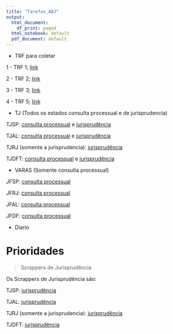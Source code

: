 ---
title: "Tarefas_ABJ"
output:
  html_document:
    df_print: paged
  html_notebook: default
  pdf_document: default
---

* TRF para coletar

1 - TRF 1; [link](http://www.cjf.jus.br/juris/trf1/)

2 - TRF 2; [link](http://www10.trf2.jus.br/consultas/?entqr=3&lr=lang_pt&ie=UTF-8&oe=UTF-8&adv=1&ulang=&access=p&entqrm=0&wc=200&wc_mc=0&ud=1&filter=0&getfields=*&q=&client=v2_index&proxystylesheet=v2_index&site=v2_jurisprudencia&sort=date:D:S:d1&base=JP-TRF)

3 - TRF 3; [link](http://web.trf3.jus.br/base-textual)

4 - TRF 5; [link](https://www4.trf5.jus.br/Jurisprudencia/)

* TJ (Todos os estados consulta processual e de jurisprudencia)

TJSP: [consulta processual](https://esaj.tjsp.jus.br/cposg/open.do) e [jurisprudência](https://esaj.tjsp.jus.br/cjsg/consultaCompleta.do)

TJAL: [consulta processual](https://www2.tjal.jus.br/cposg5/open.do) e [jurisprudência](https://www2.tjal.jus.br/cjsg/consultaCompleta.do)

TJRJ (somente a jurisprudencia): [jurisprudência](http://www4.tjrj.jus.br/ejuris/ConsultarJurisprudencia.aspx)

TJDFT: [consulta processual](https://www.tjdft.jus.br/consultas) e [jurisprudência](https://pesquisajuris.tjdft.jus.br/IndexadorAcordaos-web/sistj?visaoId=tjdf.sistj.acordaoeletronico.buscaindexada.apresentacao.VisaoBuscaAcordao)

* VARAS (Somente consulta processual)

JFSP: [consulta processual](http://csp.jfsp.jus.br/csp/consulta/consinternet.csp)

JFRJ: [consulta processual](http://procweb.jfrj.jus.br/portal/consulta/cons_procs.asp)

JFAL: [consulta processual](http://www.jfal.jus.br/servicos/processos/eletronicos/creta/consulta)

JFDF: [consulta processual](https://processual.trf1.jus.br/consultaProcessual/)

* Diario

# Prioridades 

> Scrappers de Jurisprudência

Os Scrappers de Jurisprudência são:

TJSP: [jurisprudência](https://esaj.tjsp.jus.br/cjsg/consultaCompleta.do)

TJAL: [jurisprudência](https://www2.tjal.jus.br/cjsg/consultaCompleta.do)

TJRJ (somente a jurisprudencia): [jurisprudência](http://www4.tjrj.jus.br/ejuris/ConsultarJurisprudencia.aspx)

TJDFT: [jurisprudência](https://pesquisajuris.tjdft.jus.br/IndexadorAcordaos-web/sistj?visaoId=tjdf.sistj.acordaoeletronico.buscaindexada.apresentacao.VisaoBuscaAcordao)
